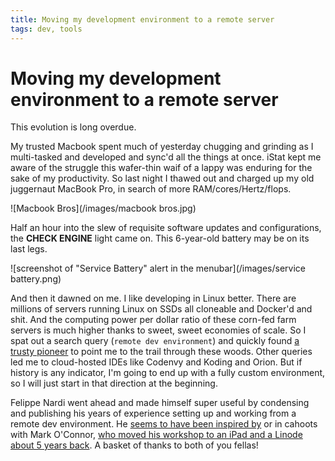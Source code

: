 ```yaml
---
title: Moving my development environment to a remote server
tags: dev, tools
---
```


# Moving my development environment to a remote server

This evolution is long overdue.

My trusted Macbook spent much of yesterday chugging and grinding as I multi-tasked and developed and sync'd all the things at once. iStat kept me aware of the struggle this wafer-thin waif of a lappy was enduring for the sake of my productivity. So last night I thawed out and charged up my old juggernaut MacBook Pro, in search of more RAM/cores/Hertz/flops.

![Macbook Bros](/images/macbook bros.jpg)

Half an hour into the slew of requisite software updates and configurations, the **CHECK ENGINE** light came on. This 6-year-old battery may be on its last legs.

![screenshot of "Service Battery" alert in the menubar](/images/service battery.png)

And then it dawned on me. I like developing in Linux better. There are millions of servers running Linux on SSDs all cloneable and Docker'd and shit. And the computing power per dollar ratio of these corn-fed farm servers is much higher thanks to sweet, sweet economies of scale. So I spat out a search query (`remote dev environment`) and quickly found [a trusty pioneer](https://medium.com/@felippenardi/how-to-setup-a-remote-development-server-from-stracth-2b1e6155464c) to point me to the trail through these woods. Other queries led me to cloud-hosted IDEs like Codenvy and Koding and Orion. But if history is any indicator, I'm going to end up with a fully custom environment, so I will just start in that direction at the beginning.

Felippe Nardi went ahead and made himself super useful by condensing and publishing his years of experience setting up and working from a remote dev environment. He [seems to have been inspired by](https://medium.com/@felippenardi/start-coding-from-an-ipad-d942ebe44c63) or in cahoots with Mark O'Connor, [who moved his workshop to an iPad and a Linode about 5 years back](http://yieldthought.com/post/31857050698/ipad-linode-1-year-later). A basket of thanks to both of you fellas!
